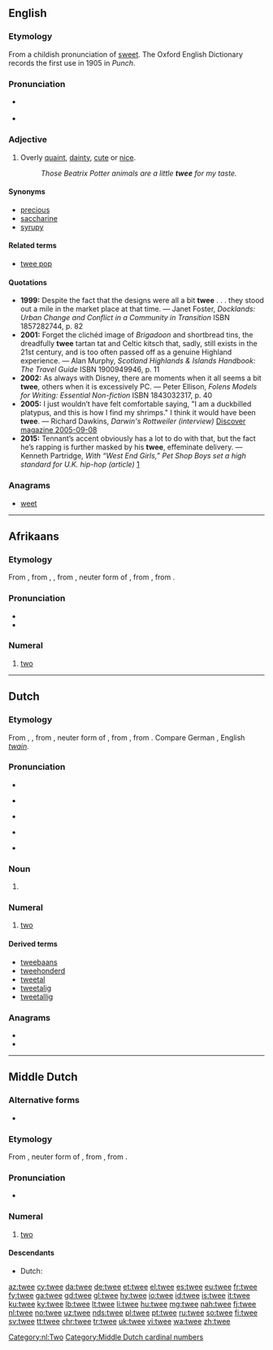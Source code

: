 ==English==

===Etymology===
From a childish pronunciation of [[sweet]]. The Oxford English Dictionary records the first use in 1905 in ''Punch''.

===Pronunciation===
* {{a|UK}} {{IPA|/twiː/|lang=en}}
* {{rhymes|iː|lang=en}}

===Adjective===
{{en-adj}}

# {{label|en|British|pejorative}} Overly [[quaint]], [[dainty]], [[cute]] or [[nice]].
#: ''Those Beatrix Potter animals are a little '''twee''' for my taste.''

====Synonyms====
* [[precious]]
* [[saccharine]]
* [[syrupy]]

====Related terms====
* [[twee pop]]

====Quotations====
* '''1999:''' Despite the fact that the designs were all a bit '''twee''' . . . they stood out a mile in the market place at that time. &mdash; Janet Foster, ''Docklands: Urban Change and Conflict in a Community in Transition'' ISBN 1857282744, p. 82
* '''2001:''' Forget the clichéd image of ''Brigadoon'' and shortbread tins, the dreadfully '''twee''' tartan tat and Celtic kitsch that, sadly, still exists in the 21st century, and is too often passed off as a genuine Highland experience. &mdash; Alan Murphy, ''Scotland Highlands & Islands Handbook: The Travel Guide'' ISBN 1900949946, p. 11
* '''2002:''' As always with Disney, there are moments when it all seems a bit '''twee''', others when it is excessively PC. &mdash; Peter Ellison, ''Folens Models for Writing: Essential Non-fiction'' ISBN 1843032317, p. 40
* '''2005:''' I just wouldn’t have felt comfortable saying, "I am a duckbilled platypus, and this is how I find my shrimps." I think it would have been '''twee'''. &mdash; Richard Dawkins, ''Darwin's Rottweiler (interview)'' [http://discovermagazine.com/2005/sep/darwins-rottweiler Discover magazine 2005-09-08]
* '''2015:''' Tennant’s accent obviously has a lot to do with that, but the fact he’s rapping is further masked by his '''twee''', effeminate delivery. &mdash; Kenneth Partridge, ''With “West End Girls,” Pet Shop Boys set a high standard for U.K. hip-hop (article)'' [http://www.avclub.com/article/west-end-girls-pet-shop-boys-set-high-standard-uk--219569]

===Anagrams===
* [[weet#English|weet]]

----

==Afrikaans==
{{cardinalbox|af|1|2|3|een|drie|ord=tweede}}

===Etymology===
From {{etyl|nl|af}} {{m|nl|twee}}, from {{etyl|dum|af}} {{m|dum|twee}}, {{m|dum|twe}}, from {{etyl|odt|af}} {{m|odt|twē}}, neuter form of {{m|odt|twēne}}, from {{etyl|gem-pro|af}} {{m|gem-pro|*twai}}, from {{etyl|ine-pro|af}} {{m|ine-pro|*dwóh₁}}.

===Pronunciation===
* {{IPA|/ˈtveə/|lang=af}}
* {{rhymes|eə|lang=af}}

===Numeral===
{{head|af|numeral}}

# {{label|af|cardinal}} [[two]]

----

==Dutch==

===Etymology===
From {{inh|nl|dum|twee}}, {{m|dum|twe}}, from {{inh|nl|odt|twē}}, neuter form of {{m|odt|twēne}}, from {{etyl|gem-pro|nl}} {{m|gem-pro|*twai}}, from {{etyl|ine-pro|nl}} {{m|ine-pro|*dwóh₁}}. Compare German {{m|de|zwei}}, English ''[[twain]]''.

===Pronunciation===
* {{rhymes|eː|lang=nl}}
* {{a|BE}} {{IPA|/tβ̞eː/|lang=nl}}
* {{audio|Nl-twee (Belgium).ogg|audio (Belgium)|lang=nl}}
* {{a|NL}} {{IPA|/tʋeː/|[tʋeɪ]|lang=nl}}
* {{audio|Nl-twee.ogg|audio (Netherlands)|lang=nl}}

===Noun===
{{nl-noun|f|g2=m|-en|tweetje}}

# {{l|en|two}}

===Numeral===
{{cardinalbox|nl|1|2|3|een|drie|ord=tweede}}
{{nl-num}}

# {{label|nl|cardinal}} [[two]]

====Derived terms====
* [[tweebaans]]
* [[tweehonderd]]
* [[tweetal]]
* [[tweetalig]]
* [[tweetallig]]

===Anagrams===
* {{l|nl|weet}}
* {{l|nl|wete}}

[[Category:nl:Two]]

----

==Middle Dutch==

===Alternative forms===
* {{l|dum|twe}}

===Etymology===
From {{inh|dum|odt|twē}}, neuter form of {{m|odt|twēne}}, from {{etyl|gem-pro|dum}} {{m|gem-pro|*twai}}, from {{etyl|ine-pro|dum}} {{m|ine-pro|*dwóh₁}}.

===Pronunciation===
* {{IPA|lang=dum|/tweː/}}

===Numeral===
{{head|dum|numeral|head=twêe}}

# [[two]]

====Descendants====
* Dutch: {{l|nl|twee}}

[[Category:Middle Dutch cardinal numbers]]

[[az:twee]]
[[cy:twee]]
[[da:twee]]
[[de:twee]]
[[et:twee]]
[[el:twee]]
[[es:twee]]
[[eu:twee]]
[[fr:twee]]
[[fy:twee]]
[[ga:twee]]
[[gd:twee]]
[[gl:twee]]
[[hy:twee]]
[[io:twee]]
[[id:twee]]
[[is:twee]]
[[it:twee]]
[[ku:twee]]
[[ky:twee]]
[[lb:twee]]
[[lt:twee]]
[[li:twee]]
[[hu:twee]]
[[mg:twee]]
[[nah:twee]]
[[fj:twee]]
[[nl:twee]]
[[no:twee]]
[[uz:twee]]
[[nds:twee]]
[[pl:twee]]
[[pt:twee]]
[[ru:twee]]
[[so:twee]]
[[fi:twee]]
[[sv:twee]]
[[tt:twee]]
[[chr:twee]]
[[tr:twee]]
[[uk:twee]]
[[vi:twee]]
[[wa:twee]]
[[zh:twee]]